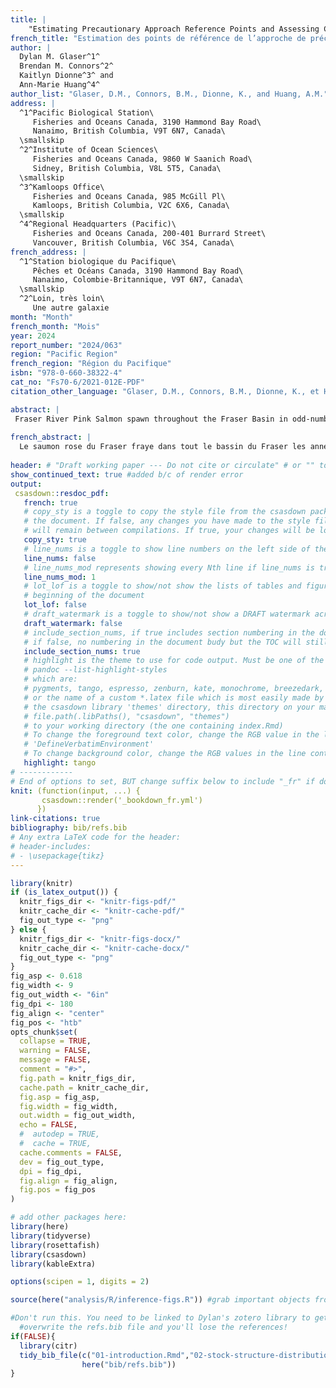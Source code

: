 ```yaml
---
title: |
    "Estimating Precautionary Approach Reference Points and Assessing Consequences of Harvest Control Rules for Fraser River Pink Salmon (*Oncorhynchus gorbuscha*)"
french_title: "Estimation des points de référence de l’approche de précaution et évaluation des conséquences des règles de contrôle des prises pour le saumon rose (*Oncorhynchus gorbuscha*) du Fraser"
author: |
  Dylan M. Glaser^1^
  Brendan M. Connors^2^
  Kaitlyn Dionne^3^ and
  Ann-Marie Huang^4^
author_list: "Glaser, D.M., Connors, B.M., Dionne, K., and Huang, A.M."
address: |
  ^1^Pacific Biological Station\
     Fisheries and Oceans Canada, 3190 Hammond Bay Road\
     Nanaimo, British Columbia, V9T 6N7, Canada\
  \smallskip
  ^2^Institute of Ocean Sciences\
     Fisheries and Oceans Canada, 9860 W Saanich Road\
     Sidney, British Columbia, V8L 5T5, Canada\
  \smallskip
  ^3^Kamloops Office\
     Fisheries and Oceans Canada, 985 McGill Pl\
     Kamloops, British Columbia, V2C 6X6, Canada\
  \smallskip
  ^4^Regional Headquarters (Pacific)\
     Fisheries and Oceans Canada, 200-401 Burrard Street\
     Vancouver, British Columbia, V6C 3S4, Canada\
french_address: |
  ^1^Station biologique du Pacifique\
     Pêches et Océans Canada, 3190 Hammond Bay Road\
     Nanaimo, Colombie-Britannique, V9T 6N7, Canada\
  \smallskip
  ^2^Loin, très loin\
     Une autre galaxie
month: "Month"
french_month: "Mois"
year: 2024
report_number: "2024/063"
region: "Pacific Region"
french_region: "Région du Pacifique"
isbn: "978-0-660-38322-4"
cat_no: "Fs70-6/2021-012E-PDF"
citation_other_language: "Glaser, D.M., Connors, B.M., Dionne, K., et Huang, A.M. Estimation des points de référence de l’approche de précaution et évaluation des conséquences des règles de contrôle des prises pour le saumon rose (*Oncorhynchus gorbuscha*) du Fraser. DFO Secr. can. des avis sci. du MPO. Doc. de rech 2024/nnn. iv + 13 p."

abstract: |
 Fraser River Pink Salmon spawn throughout the Fraser Basin in odd-numbered years and the Stock Management Unit is comprised of a single Conservation Unit. Landslides have occurred causing migratory impediments to returning adults at different periods with the most notable being Hells Gate in 1914 and more recently the Big Bar Landslide discovered in 2019. Fraser Pink Salmon marine survival is associated with sea-surface temperatures during early marine life, spring bloom timing, and the North Pacific Current, all of which are expected to change as the North Pacific warms as a result of climate change. Adult body size has declined over time, coincident with increasing abundances of salmon in the North Pacific, which has the potential to impact reproductive output as fecundity scales with female size. We fit a state-space spawner-recruitment model to available data to characterize stock dynamics and derive estimates of biological reference points to assess stock status. We then developed a simple closed-loop simulation model based on recent estimates of productivity to quantify future expected biological and fishery performance of the current harvest control rule (HCR), an illustrative alternative HCR and a no fishing scenario. We estimated the proposed Upper Stock Reference (USR) point of 80% $S_{MSY}$ to be 4.6 million (M) fish (3.64-6.11M; median and 80th percentiles), the Limit Reference Point (LRP) $S_{gen}$ to be 1.72M (1.10-2.70M), and the maximum removal reference rate (RR), $U_{MSY}$ to be 0.56 (0.47-0.63). The most recent (2023) observed estimate of spawner abundance for Fraser Pink Salmon is 9.58M and we conclude that the Stock Management Unit is in a “healthy” state. The existing HCR for Fraser Pinks has a very low probability (< 5%) of the stock falling below its LRP, and a relatively high probability (87.5%) of spawner abundance being above the USR over the next 10 years. Assuming fisheries fully utilize allowable catch, median annual catch is projected to be 10.3M over the same time period. Assessment of an illustrative alternative HCR, which is strictly compliant with DFO’s Precautionary Approach Framework, had similar biological performance and slightly worse fishery performance. The results of a robustness test, where productivity was reduced to 10% of its recent estimate, showed that the current and alternate HCRs had a 9% and 20% chance, respectively, of the stock falling below its LRPs over the next 10 years. We conclude with recommendations on re-assessment triggers and potential areas to focus future work.
  
french_abstract: |
  Le saumon rose du Fraser fraye dans tout le bassin du Fraser les années impaires, et la zone de gestion des stocks est composée d’une seule unité de conservation. Des glissements de terrain ont causé des obstacles à la montaison des adultes à différentes périodes, le plus notable étant celui de Hells Gate en 1914 et, plus récemment, le glissement de terrain de Big Bar découvert en 2019. La survie en mer du saumon rose du Fraser est influencée par la température de la surface de la mer au début de la vie marine, par le moment de l’efflorescence printanière et par le courant du Pacifique Nord, qui devraient tous changer à mesure que le Pacifique Nord se réchauffe sous l’effet des changements climatiques. La taille des adultes a diminué au fil du temps, ce qui coïncide avec l’augmentation de l’abondance des saumons dans le Pacifique Nord, qui pourrait avoir une incidence sur le taux de reproduction puisque la fécondité est proportionnelle à la taille des femelles. Nous avons ajusté un modèle géniteurs recrutement de type état-espace aux données disponibles afin de caractériser la dynamique des stocks et d’estimer des points de référence biologiques pour évaluer l’état des stocks. Nous avons ensuite élaboré un modèle simple de simulation en boucle fermée fondé sur des estimations récentes de la productivité afin de quantifier le rendement biologique et halieutique futur prévu de la règle actuelle de contrôle des prises (RCP), d’une autre RCP à titre indicatif et d’un scénario sans pêche. Nous avons estimé que le point de référence supérieur (PRS) du stock proposé de 80 % de S_RMD était de 4,6 millions (M) de poissons (de 3,64 à 6,11 M; médiane et 80e centiles), que le point de référence limite (PRL), S_gén, était de 1,72 M (de 1,10 à 2,70 M) et que le taux d’exploitation de référence maximal (TE), U_RMD, était de 0,56 (de 0,47 à 0,63). L’estimation la plus récente (2023) de l’abondance des géniteurs pour le saumon rose du Fraser est de 9,58 M et nous en concluons que la zone de gestion des stocks est dans un état « sain ». La RCP existante pour le saumon rose du Fraser présente une très faible probabilité (< 5 %) que le stock tombe sous son PRL et une probabilité relativement élevée (87,5 %) que l’abondance des géniteurs soit supérieure au PRS dans les 10 prochaines années. En supposant que les pêches utilisent pleinement la prise permissible, la prise annuelle médiane devrait être de 10,3 M au cours de la même période. L’évaluation d’une autre RCP à titre indicatif, qui est strictement conforme au Cadre de l’approche de précaution de Pêches et Océans Canada (MPO), a donné un rendement biologique semblable et un rendement halieutique légèrement inférieur. Les résultats d’un test de robustesse, dans lequel la productivité a été réduite à 10 % de son estimation récente, ont montré que la probabilité que le stock tombe en dessous de ses PRL dans les 10 prochaines années était de 9 % pour la RCP actuelle et de 20 % pour la RCP de rechange. Nous terminons en formulant des recommandations sur les déclencheurs de réévaluation et les domaines possibles où concentrer les travaux futurs. 
  
header: # "Draft working paper --- Do not cite or circulate" # or "" to omit
show_continued_text: true #added b/c of render error
output:
 csasdown::resdoc_pdf:
   french: true
   # copy_sty is a toggle to copy the style file from the csasdown package every time you compile
   # the document. If false, any changes you have made to the style file in your project
   # will remain between compilations. If true, your changes will be lost when you compile
   copy_sty: true
   # line_nums is a toggle to show line numbers on the left side of the page. 
   line_nums: false
   # line_nums_mod represents showing every Nth line if line_nums is true
   line_nums_mod: 1
   # lot_lof is a toggle to show/not show the lists of tables and figures at the
   # beginning of the document
   lot_lof: false
   # draft_watermark is a toggle to show/not show a DRAFT watermark across every page
   draft_watermark: false
   # include_section_nums, if true includes section numbering in the document body,
   # if false, no numbering in the document budy but the TOC will still show numbering
   include_section_nums: true
   # highlight is the theme to use for code output. Must be one of the list given by:
   # pandoc --list-highlight-styles
   # which are:
   # pygments, tango, espresso, zenburn, kate, monochrome, breezedark, haddock
   # or the name of a custom *.latex file which is most easily made by copying one from 
   # the csasdown library 'themes' directory, this directory on your machine:
   # file.path(.libPaths(), "csasdown", "themes")
   # to your working directory (the one containing index.Rmd)
   # To change the foreground text color, change the RGB value in the line containing
   # 'DefineVerbatimEnvironment'
   # To change background color, change the RGB values in the line containing 'shadecolor'
   highlight: tango
# ------------
# End of options to set, BUT change suffix below to include "_fr" if doing french version
knit: (function(input, ...) {
       csasdown::render('_bookdown_fr.yml')
      })
link-citations: true
bibliography: bib/refs.bib
# Any extra LaTeX code for the header:
# header-includes:
# - \usepackage{tikz}
---
```


```r
library(knitr)
if (is_latex_output()) {
  knitr_figs_dir <- "knitr-figs-pdf/"
  knitr_cache_dir <- "knitr-cache-pdf/"
  fig_out_type <- "png"
} else {
  knitr_figs_dir <- "knitr-figs-docx/"
  knitr_cache_dir <- "knitr-cache-docx/"
  fig_out_type <- "png"
}
fig_asp <- 0.618
fig_width <- 9
fig_out_width <- "6in"
fig_dpi <- 180
fig_align <- "center"
fig_pos <- "htb"
opts_chunk$set(
  collapse = TRUE,
  warning = FALSE,
  message = FALSE,
  comment = "#>",
  fig.path = knitr_figs_dir,
  cache.path = knitr_cache_dir,
  fig.asp = fig_asp,
  fig.width = fig_width,
  out.width = fig_out_width,
  echo = FALSE,
  #  autodep = TRUE,
  #  cache = TRUE,
  cache.comments = FALSE,
  dev = fig_out_type,
  dpi = fig_dpi,
  fig.align = fig_align,
  fig.pos = fig_pos
)
```

```r
# add other packages here:
library(here)
library(tidyverse)
library(rosettafish)
library(csasdown)
library(kableExtra)

options(scipen = 1, digits = 2)

source(here("analysis/R/inference-figs.R")) #grab important objects from analysis

#Don't run this. You need to be linked to Dylan's zotero library to get it back. It will 
  #overwrite the refs.bib file and you'll lose the references!
if(FALSE){
  library(citr)
  tidy_bib_file(c("01-introduction.Rmd","02-stock-structure-distribution.Rmd","03-ecosystem-climate.Rmd","04-methods.Rmd","05-results.Rmd","06-discussion.Rmd","07-acknowledgments.Rmd"),
                here("bib/refs.bib"))
}
```
